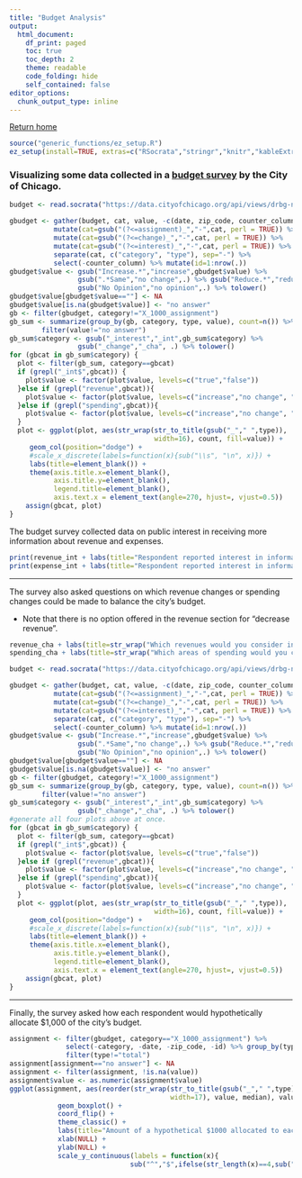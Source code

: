 ```yaml
---
title: "Budget Analysis"
output:
  html_document:
    df_print: paged
    toc: true
    toc_depth: 2
    theme: readable
    code_folding: hide
    self_contained: false
editor_options:
  chunk_output_type: inline
---
```

[Return home](https://ldowling.github.io/public/index.html)

```r
source("generic_functions/ez_setup.R")
ez_setup(install=TRUE, extras=c("RSocrata","stringr","knitr","kableExtra"))
```
### Visualizing some data collected in a [budget survey](https://data.cityofchicago.org/Administration-Finance/Budget-Survey-2020/drbg-ny73) by the City of Chicago.
```r
budget <- read.socrata("https://data.cityofchicago.org/api/views/drbg-ny73/rows.csv?accessType=DOWNLOAD", "ykQDb7IDvb4jrHDEx6hk7f8uF")

gbudget <- gather(budget, cat, value, -c(date, zip_code, counter_column)) %>% 
           mutate(cat=gsub("(?<=assignment)_","-",cat, perl = TRUE)) %>% 
           mutate(cat=gsub("(?<=change)_","-",cat, perl = TRUE)) %>% 
           mutate(cat=gsub("(?<=interest)_","-",cat, perl = TRUE)) %>% 
           separate(cat, c("category", "type"), sep="-") %>% 
           select(-counter_column) %>% mutate(id=1:nrow(.))
gbudget$value <- gsub("Increase.*","increase",gbudget$value) %>% 
                 gsub(".*Same","no change",.) %>% gsub("Reduce.*","reduce",.) %>% 
                 gsub("No Opinion","no opinion",.) %>% tolower()
gbudget$value[gbudget$value==""] <- NA
gbudget$value[is.na(gbudget$value)] <- "no answer"
gb <- filter(gbudget, category!="X_1000_assignment")
gb_sum <- summarize(group_by(gb, category, type, value), count=n()) %>% 
        filter(value!="no answer")
gb_sum$category <- gsub("_interest","_int",gb_sum$category) %>% 
                 gsub("_change","_cha", .) %>% tolower()
for (gbcat in gb_sum$category) {
  plot <- filter(gb_sum, category==gbcat)
  if (grepl("_int$",gbcat)) {
    plot$value <- factor(plot$value, levels=c("true","false"))
  }else if (grepl("revenue",gbcat)){
    plot$value <- factor(plot$value, levels=c("increase","no change", "no opinion"))
  }else if (grepl("spending",gbcat)){
    plot$value <- factor(plot$value, levels=c("increase","no change", "reduce"))
  }
  plot <- ggplot(plot, aes(str_wrap(str_to_title(gsub("_"," ",type)),
                                    width=16), count, fill=value)) +
     geom_col(position="dodge") +
     #scale_x_discrete(labels=function(x){sub("\\s", "\n", x)}) +
     labs(title=element_blank()) +
     theme(axis.title.x=element_blank(),
           axis.title.y=element_blank(),
           legend.title=element_blank(),
           axis.text.x = element_text(angle=270, hjust=, vjust=0.5))
    assign(gbcat, plot)
}
```

The budget survey collected data on public interest in receiving more information about revenue and expenses.

```r
print(revenue_int + labs(title="Respondent reported interest in information on a source of revenue"))
print(expense_int + labs(title="Respondent reported interest in information on a type of expenditure"))
```

***
The survey also asked questions on which revenue changes or spending changes could be made to balance the city's budget. 

* Note that there is no option offered in the revenue section for "decrease revenue".

```r
revenue_cha + labs(title=str_wrap("Which revenues would you consider increasing or keeping the same in order to balance the City’s budget?", width=60))
spending_cha + labs(title=str_wrap("Which areas of spending would you consider reducing, increasing or remaining the same in order to balance the City’s budget?", width=70))
```

```r
budget <- read.socrata("https://data.cityofchicago.org/api/views/drbg-ny73/rows.csv?accessType=DOWNLOAD", "ykQDb7IDvb4jrHDEx6hk7f8uF")

gbudget <- gather(budget, cat, value, -c(date, zip_code, counter_column)) %>% 
           mutate(cat=gsub("(?<=assignment)_","-",cat, perl = TRUE)) %>% 
           mutate(cat=gsub("(?<=change)_","-",cat, perl = TRUE)) %>% 
           mutate(cat=gsub("(?<=interest)_","-",cat, perl = TRUE)) %>% 
           separate(cat, c("category", "type"), sep="-") %>% 
           select(-counter_column) %>% mutate(id=1:nrow(.))
gbudget$value <- gsub("Increase.*","increase",gbudget$value) %>% 
                 gsub(".*Same","no change",.) %>% gsub("Reduce.*","reduce",.) %>% 
                 gsub("No Opinion","no opinion",.) %>% tolower()
gbudget$value[gbudget$value==""] <- NA
gbudget$value[is.na(gbudget$value)] <- "no answer"
gb <- filter(gbudget, category!="X_1000_assignment")
gb_sum <- summarize(group_by(gb, category, type, value), count=n()) %>% 
        filter(value!="no answer")
gb_sum$category <- gsub("_interest","_int",gb_sum$category) %>% 
                 gsub("_change","_cha", .) %>% tolower()
#generate all four plots above at once.
for (gbcat in gb_sum$category) {
  plot <- filter(gb_sum, category==gbcat)
  if (grepl("_int$",gbcat)) {
    plot$value <- factor(plot$value, levels=c("true","false"))
  }else if (grepl("revenue",gbcat)){
    plot$value <- factor(plot$value, levels=c("increase","no change", "no opinion"))
  }else if (grepl("spending",gbcat)){
    plot$value <- factor(plot$value, levels=c("increase","no change", "reduce"))
  }
  plot <- ggplot(plot, aes(str_wrap(str_to_title(gsub("_"," ",type)),
                                    width=16), count, fill=value)) +
     geom_col(position="dodge") +
     #scale_x_discrete(labels=function(x){sub("\\s", "\n", x)}) +
     labs(title=element_blank()) +
     theme(axis.title.x=element_blank(),
           axis.title.y=element_blank(),
           legend.title=element_blank(),
           axis.text.x = element_text(angle=270, hjust=, vjust=0.5))
    assign(gbcat, plot)
}
```

***
Finally, the survey asked how each respondent would hypothetically allocate $1,000 of the city's budget.

```r
assignment <- filter(gbudget, category=="X_1000_assignment") %>% 
              select(-category, -date, -zip_code, -id) %>% group_by(type) %>% 
              filter(type!="total")
assignment[assignment=="no answer"] <- NA
assignment <- filter(assignment, !is.na(value))
assignment$value <- as.numeric(assignment$value)
ggplot(assignment, aes(reorder(str_wrap(str_to_title(gsub("_"," ",type)), 
                                        width=17), value, median), value)) +
            geom_boxplot() +
            coord_flip() +
            theme_classic() +
            labs(title="Amount of a hypothetical $1000 allocated to each area.") +
            xlab(NULL) +
            ylab(NULL) +
            scale_y_continuous(labels = function(x){
                              sub("^","$",ifelse(str_length(x)==4,sub("(^\\d)","\\1,",x),x))})
```
